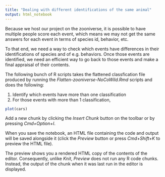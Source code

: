 ```yaml
---
title: "Dealing with different identifications of the same animal"
output: html_notebook
---
```


Because we host our project on the zooniverse, it is possible to have multiple people score each event, which means we may not get the same answers for each event in terms of species id, behavior, etc.

To that end, we need a way to check which events have differences in their identifications of species and of e.g. behaviors.  Once those events are identified, we need an efficient way to go back to those events and make a final appraisal of their contents.

The following bunch of R scripts takes the flattened classfication file produced by running the *Flatten-zooniverse-NoCoWild.Rmd* scripts and does the following:  

1. Identify which events have more than one classification
2. For those events with more than 1 classification,

```r
plot(cars)
```

Add a new chunk by clicking the *Insert Chunk* button on the toolbar or by pressing *Cmd+Option+I*.

When you save the notebook, an HTML file containing the code and output will be saved alongside it (click the *Preview* button or press *Cmd+Shift+K* to preview the HTML file). 

The preview shows you a rendered HTML copy of the contents of the editor. Consequently, unlike *Knit*, *Preview* does not run any R code chunks. Instead, the output of the chunk when it was last run in the editor is displayed.

